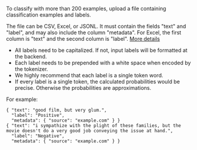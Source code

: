 To classify with more than 200 examples, upload a file containing classification examples and labels.

The file can be CSV, Excel, or JSONL. It must contain the fields "text" and "label", and may also include the column "metadata". For Excel, the first column is "text" and the second column is "label".  [More details](https://beta.openai.com/docs/guides/classifications)

* All labels need to be capitalized. If not, input labels will be formatted at the backend.
* Each label needs to be prepended with a white space when encoded by the tokenizer.
* We highly recommend that each label is a single token word.
* If every label is a single token, the calculated probabilities would be precise. Otherwise the probabilities are approximations.

For example:

```
{ "text": "good film, but very glum.",
  "label": "Positive",
  "metadata": { "source": "example.com" } }
{ "text": "i sympathize with the plight of these families, but the movie doesn't do a very good job conveying the issue at hand.",
  "label": "Negative",
  "metadata": { "source": "example.com" } }
```
